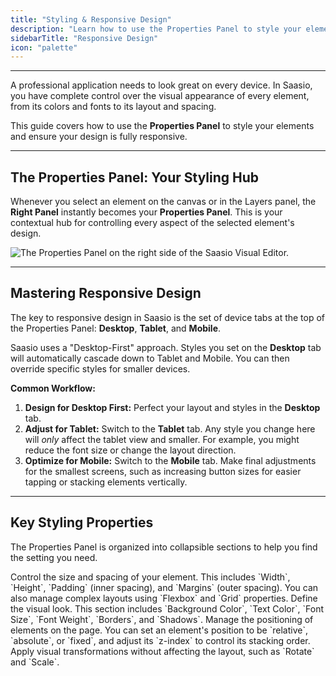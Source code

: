 ```yaml
---
title: "Styling & Responsive Design"
description: "Learn how to use the Properties Panel to style your elements and create a fully responsive design that looks great on desktop, tablet, and mobile devices."
sidebarTitle: "Responsive Design"
icon: "palette"
---
```


---

A professional application needs to look great on every device. In Saasio, you have complete control over the visual appearance of every element, from its colors and fonts to its layout and spacing.

This guide covers how to use the **Properties Panel** to style your elements and ensure your design is fully responsive.

---

## The Properties Panel: Your Styling Hub

Whenever you select an element on the canvas or in the Layers panel, the **Right Panel** instantly becomes your **Properties Panel**. This is your contextual hub for controlling every aspect of the selected element's design.

<Frame caption="The Properties Panel on the right side of the Saasio Visual Editor.">
  <img
    alt="The Properties Panel on the right side of the Saasio Visual Editor."
    src="/images/right-panel.png"
    style={{ borderRadius: "8px" }}
  />
</Frame>

---

## Mastering Responsive Design

The key to responsive design in Saasio is the set of device tabs at the top of the Properties Panel: **Desktop**, **Tablet**, and **Mobile**.

Saasio uses a "Desktop-First" approach. Styles you set on the **Desktop** tab will automatically cascade down to Tablet and Mobile. You can then override specific styles for smaller devices.

**Common Workflow:**

1.  **Design for Desktop First:** Perfect your layout and styles in the **Desktop** tab.
2.  **Adjust for Tablet:** Switch to the **Tablet** tab. Any style you change here will _only_ affect the tablet view and smaller. For example, you might reduce the font size or change the layout direction.
3.  **Optimize for Mobile:** Switch to the **Mobile** tab. Make final adjustments for the smallest screens, such as increasing button sizes for easier tapping or stacking elements vertically.

---

## Key Styling Properties

The Properties Panel is organized into collapsible sections to help you find the setting you need.

<CardGroup cols={2}>
  <Card title="Layout" icon="ruler-combined">
    Control the size and spacing of your element. This includes `Width`,
    `Height`, `Padding` (inner spacing), and `Margins` (outer spacing). You can
    also manage complex layouts using `Flexbox` and `Grid` properties.
  </Card>
  <Card title="Appearance" icon="palette">
    Define the visual look. This section includes `Background Color`, `Text
    Color`, `Font Size`, `Font Weight`, `Borders`, and `Shadows`.
  </Card>
  <Card title="Position" icon="map-pin">
    Manage the positioning of elements on the page. You can set an element's
    position to be `relative`, `absolute`, or `fixed`, and adjust its `z-index`
    to control its stacking order.
  </Card>
  <Card title="Transforms" icon="wand-magic-sparkles">
    Apply visual transformations without affecting the layout, such as `Rotate`
    and `Scale`.
  </Card>
</CardGroup>
